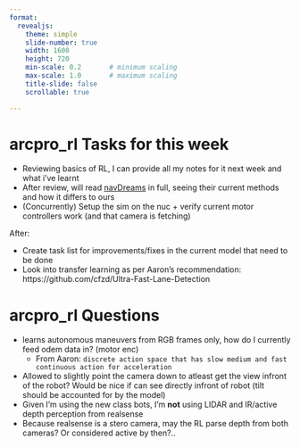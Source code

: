 ```yaml
---
format: 
  revealjs:
    theme: simple
    slide-number: true
    width: 1600
    height: 720
    min-scale: 0.2       # minimum scaling
    max-scale: 1.0       # maximum scaling
    title-slide: false
    scrollable: true

---
```


# arcpro_rl Tasks for this week 

-   Reviewing basics of RL, I can provide all my notes for it next week and what i've learnt
-   After review, will read [navDreams](https://arxiv.org/abs/2203.12299) in full, seeing their current methods and how it differs to ours
-   (Concurrently) Setup the sim on the nuc + verify current motor controllers work (and that camera is fetching)

After:

-   Create task list for improvements/fixes in the current model that need to be done
-   Look into transfer learning as per Aaron's recommendation: https://github.com/cfzd/Ultra-Fast-Lane-Detection

# arcpro_rl Questions 

-   learns autonomous maneuvers from RGB frames only, how do I currently feed odem data in? (motor enc)
    -   From Aaron: `discrete action space that has slow medium and fast continuous action for acceleration`
-   Allowed to slightly point the camera down to atleast get the view infront of the robot? Would be nice if can see directly infront of robot (tilt should be accounted for by the model)
-   Given I'm using the new class bots, I'm **not** using LIDAR and IR/active depth perception from realsense
-   Because realsense is a stero camera, may the RL parse depth from both cameras? Or considered active by then?..
